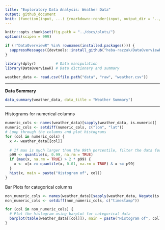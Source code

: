 ```yaml
---
title: "Exploratory Data Analysis: Weather Data" 
output: github_document
knit: (function(input, ...) {rmarkdown::render(input, output_dir = "../docs", )})
---
```


```r
knitr::opts_chunk$set(fig.path = "../docs/plots/")
options(scipen = 999) 
```

```r
if (!"DataOverviewR" %in% rownames(installed.packages())) {
  suppressMessages({devtools::install_github("heba-razzak/DataOverviewR")})
}
```

```r
library(dplyr)         # Data manipulation
library(DataOverviewR) # Data dictionary and summary
```

```r
weather_data <- read.csv(file.path("data", "raw", "weather.csv"))
```

---

**Data Summary**

```r
data_summary(weather_data, data_title = "Weather Summary")
```

---

Histograms for numerical columns

```r
numeric_cols <- names(weather_data)[sapply(weather_data, is.numeric)]
numeric_cols <- setdiff(numeric_cols, c("lon", "lat"))
# Loop through the columns and plot histograms
for (col in numeric_cols) {
  x <- weather_data[[col]]
  
  # If max is much larger than the 99th percentile, filter the data for plotting
  p99 <- quantile(x, 0.99, na.rm = TRUE)
  if (max(x, na.rm = TRUE) > 2 * p99) {
    x <- x[x >= quantile(x, 0.01, na.rm = TRUE) & x <= p99]
  }
  hist(x, main = paste("Histogram of", col))
}
```

Bar Plots for categorical columns

```r
non_numeric_cols <- names(weather_data)[sapply(weather_data, Negate(is.numeric))]
non_numeric_cols <- setdiff(non_numeric_cols, c("timestamp"))

for (col in non_numeric_cols) {
  # Plot the histogram using barplot for categorical data
  barplot(table(weather_data[[col]]), main = paste("Histogram of", col), ylab = "Frequency")
}
```
